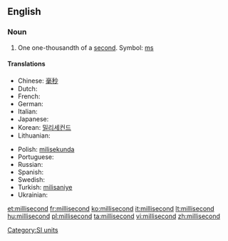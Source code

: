 ==English==

===Noun===
{{en-noun}}

# One one-thousandth of a [[second]]. Symbol: [[ms]]

====Translations====
{{trans-top|one one-thousandth of a second}}
* Chinese: [[毫秒]]
* Dutch: {{t-|nl|milliseconde|m}}
* French: {{t+|fr|milliseconde|f}}
* German: {{t+|de|Millisekunde|f}}
* Italian: {{t+|it|millisecondo|m}}
* Japanese: {{t-|ja|ミリ秒}}
* Korean: [[밀리세컨드]]
* Lithuanian: {{t+|lt|milisekundė|f|xs=Lithuanian}}
{{trans-mid}}
* Polish: [[milisekunda]] {{f}}
* Portuguese: {{t-|pt|milissegundo|m}}
* Russian: {{t+|ru|миллисекунда|f}}
* Spanish: {{t+|es|milisegundo|m}}
* Swedish: {{t|sv|millisekund|c}}
* Turkish: [[milisaniye]]
* Ukrainian:{{t+|uk|мілісекунда|f|xs=Ukrainian}}
{{trans-bottom}}

[[Category:SI units]]

[[et:millisecond]]
[[fr:millisecond]]
[[ko:millisecond]]
[[it:millisecond]]
[[lt:millisecond]]
[[hu:millisecond]]
[[pl:millisecond]]
[[ta:millisecond]]
[[vi:millisecond]]
[[zh:millisecond]]